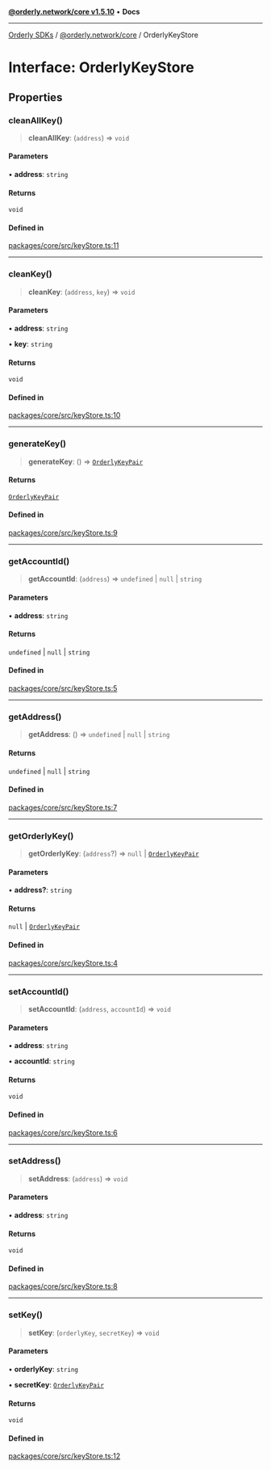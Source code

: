 [**@orderly.network/core v1.5.10**](/sdks/tech-doc/@orderly.network/core/README) • **Docs**

***

[Orderly SDKs](/sdks/tech-doc/packages) / [@orderly.network/core](/sdks/tech-doc/@orderly.network/core/README) / OrderlyKeyStore

# Interface: OrderlyKeyStore

## Properties

### cleanAllKey()

> **cleanAllKey**: (`address`) => `void`

#### Parameters

• **address**: `string`

#### Returns

`void`

#### Defined in

[packages/core/src/keyStore.ts:11](https://github.com/OrderlyNetwork/js-sdk/blob/554ae704783e3b83c40bb234a899e8f02987d9b6/packages/core/src/keyStore.ts#L11)

***

### cleanKey()

> **cleanKey**: (`address`, `key`) => `void`

#### Parameters

• **address**: `string`

• **key**: `string`

#### Returns

`void`

#### Defined in

[packages/core/src/keyStore.ts:10](https://github.com/OrderlyNetwork/js-sdk/blob/554ae704783e3b83c40bb234a899e8f02987d9b6/packages/core/src/keyStore.ts#L10)

***

### generateKey()

> **generateKey**: () => [`OrderlyKeyPair`](OrderlyKeyPair)

#### Returns

[`OrderlyKeyPair`](OrderlyKeyPair)

#### Defined in

[packages/core/src/keyStore.ts:9](https://github.com/OrderlyNetwork/js-sdk/blob/554ae704783e3b83c40bb234a899e8f02987d9b6/packages/core/src/keyStore.ts#L9)

***

### getAccountId()

> **getAccountId**: (`address`) => `undefined` \| `null` \| `string`

#### Parameters

• **address**: `string`

#### Returns

`undefined` \| `null` \| `string`

#### Defined in

[packages/core/src/keyStore.ts:5](https://github.com/OrderlyNetwork/js-sdk/blob/554ae704783e3b83c40bb234a899e8f02987d9b6/packages/core/src/keyStore.ts#L5)

***

### getAddress()

> **getAddress**: () => `undefined` \| `null` \| `string`

#### Returns

`undefined` \| `null` \| `string`

#### Defined in

[packages/core/src/keyStore.ts:7](https://github.com/OrderlyNetwork/js-sdk/blob/554ae704783e3b83c40bb234a899e8f02987d9b6/packages/core/src/keyStore.ts#L7)

***

### getOrderlyKey()

> **getOrderlyKey**: (`address`?) => `null` \| [`OrderlyKeyPair`](OrderlyKeyPair)

#### Parameters

• **address?**: `string`

#### Returns

`null` \| [`OrderlyKeyPair`](OrderlyKeyPair)

#### Defined in

[packages/core/src/keyStore.ts:4](https://github.com/OrderlyNetwork/js-sdk/blob/554ae704783e3b83c40bb234a899e8f02987d9b6/packages/core/src/keyStore.ts#L4)

***

### setAccountId()

> **setAccountId**: (`address`, `accountId`) => `void`

#### Parameters

• **address**: `string`

• **accountId**: `string`

#### Returns

`void`

#### Defined in

[packages/core/src/keyStore.ts:6](https://github.com/OrderlyNetwork/js-sdk/blob/554ae704783e3b83c40bb234a899e8f02987d9b6/packages/core/src/keyStore.ts#L6)

***

### setAddress()

> **setAddress**: (`address`) => `void`

#### Parameters

• **address**: `string`

#### Returns

`void`

#### Defined in

[packages/core/src/keyStore.ts:8](https://github.com/OrderlyNetwork/js-sdk/blob/554ae704783e3b83c40bb234a899e8f02987d9b6/packages/core/src/keyStore.ts#L8)

***

### setKey()

> **setKey**: (`orderlyKey`, `secretKey`) => `void`

#### Parameters

• **orderlyKey**: `string`

• **secretKey**: [`OrderlyKeyPair`](OrderlyKeyPair)

#### Returns

`void`

#### Defined in

[packages/core/src/keyStore.ts:12](https://github.com/OrderlyNetwork/js-sdk/blob/554ae704783e3b83c40bb234a899e8f02987d9b6/packages/core/src/keyStore.ts#L12)
